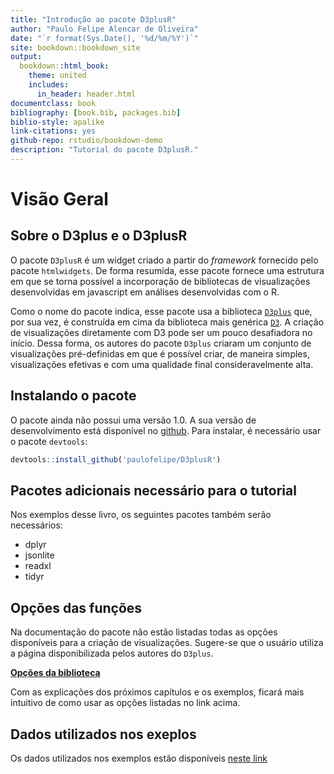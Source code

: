```yaml
--- 
title: "Introdução ao pacote D3plusR"
author: "Paulo Felipe Alencar de Oliveira"
date: "`r format(Sys.Date(), '%d/%m/%Y')`"
site: bookdown::bookdown_site
output: 
  bookdown::html_book:
    theme: united
    includes:
      in_header: header.html
documentclass: book
bibliography: [book.bib, packages.bib]
biblio-style: apalike
link-citations: yes
github-repo: rstudio/bookdown-demo
description: "Tutorial do pacote D3plusR."
---
```




# Visão Geral

## Sobre o D3plus e o D3plusR

O pacote `D3plusR` é um widget criado a partir do _framework_ fornecido pelo pacote `htmlwidgets`. De forma resumida, esse pacote fornece uma estrutura em que se torna possível a incorporação de bibliotecas de visualizações desenvolvidas em javascript em análises desenvolvidas com o R. 

Como o nome do pacote indica, esse pacote usa a biblioteca [`D3plus`](https://d3plus.org/) que, por sua vez, é construída em cima da biblioteca mais genérica [`D3`](https://d3js.org/). A criação de visualizações diretamente com D3 pode ser um pouco desafiadora no início. Dessa forma, os autores do pacote `D3plus` criaram um conjunto de visualizações pré-definidas em que é possível criar, de maneira simples, visualizações efetivas e com uma qualidade final consideravelmente alta.

## Instalando o pacote

O pacote ainda não possui uma versão 1.0. A sua versão de desenvolvimento está disponível no [github](https://github.com/paulofelipe/D3plusR). Para instalar, é necessário usar o pacote `devtools`:

```r
devtools::install_github('paulofelipe/D3plusR')
```

## Pacotes adicionais necessário para o tutorial

Nos exemplos desse livro, os seguintes pacotes também serão necessários:

* dplyr
* jsonlite
* readxl
* tidyr

## Opções das funções

Na documentação do pacote não estão listadas todas as opções disponíveis para a criação de visualizações. Sugere-se que o usuário utiliza a página disponibilizada pelos autores do `D3plus`. 

 [**Opções da biblioteca**](https://github.com/alexandersimoes/d3plus/wiki/Visualizations)
 
 Com as explicações dos próximos capítulos e os exemplos, ficará mais intuitivo de como usar as opções listadas no link acima.
 
## Dados utilizados nos exeplos

Os dados utilizados nos exemplos estão disponíveis [neste link]()

<!-- add after bootstrap.min.css -->
<link rel="stylesheet" href="https://cdn.rawgit.com/afeld/bootstrap-toc/v0.4.1/dist/bootstrap-toc.min.css">
<!-- add after bootstrap.min.js -->
<script src="https://cdn.rawgit.com/afeld/bootstrap-toc/v0.4.1/dist/bootstrap-toc.min.js"></script>
